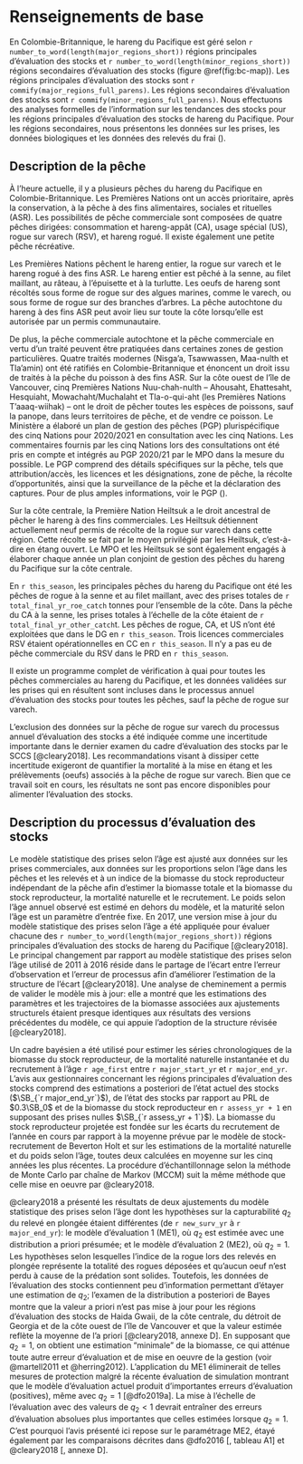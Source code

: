 # Renseignements de base

En Colombie-Britannique, le hareng du Pacifique est géré selon
`r number_to_word(length(major_regions_short))` régions principales d’évaluation des stocks et
`r number_to_word(length(minor_regions_short))` régions secondaires d’évaluation des stocks (figure \@ref(fig:bc-map)).
Les régions principales d’évaluation des stocks sont `r commify(major_regions_full_parens)`.
Les régions secondaires d’évaluation des stocks sont `r commify(minor_regions_full_parens)`.
Nous effectuons des analyses formelles de l’information sur les tendances des stocks pour les régions principales d’évaluation des stocks de hareng du Pacifique.
Pour les régions secondaires, nous présentons les données sur les prises, les données biologiques et les données des relevés du frai (\nameref{sec:app-minor}).

## Description de la pêche

À l’heure actuelle, il y a plusieurs pêches du hareng du Pacifique en Colombie-Britannique.
Les Premières Nations ont un accès prioritaire, après la conservation, à la pêche à des fins alimentaires, sociales et rituelles (ASR).
Les possibilités de pêche commerciale sont composées de quatre pêches dirigées:
consommation et hareng-appât (CA), usage spécial (US), rogue sur varech (RSV), et hareng rogué.
Il existe également une petite pêche récréative.

Les Premières Nations pêchent le hareng entier, la rogue sur varech et le hareng rogué à des fins ASR.
Le hareng entier est pêché à la senne, au filet maillant, au râteau, à l’épuisette et à la turlutte.
Les oeufs de hareng sont récoltés sous forme de rogue sur des algues marines, comme le varech, 
ou sous forme de rogue sur des branches d’arbres.
La pêche autochtone du hareng à des fins ASR peut avoir lieu sur toute la côte lorsqu’elle est autorisée par un permis communautaire.

De plus, la pêche commerciale autochtone et la pêche commerciale en vertu d’un traité peuvent être pratiquées dans certaines zones de gestion particulières.
Quatre traités modernes (Nisga'a, Tsawwassen, Maa-nulth et Tla'amin) ont été ratifiés en Colombie-Britannique et énoncent un droit issu de traités à la pêche du poisson à des fins ASR.
Sur la côte ouest de l’île de Vancouver, cinq Premières Nations Nuu-chah-nulth
– Ahousaht, Ehattesaht, Hesquiaht, Mowachaht/Muchalaht et Tla-o-qui-aht (les Premières Nations T'aaaq-wiihak) –
ont le droit de pêcher toutes les espèces de poissons, sauf la panope, dans leurs territoires de pêche, et de vendre ce poisson.
Le Ministère a élaboré un plan de gestion des pêches (PGP) plurispécifique des cinq Nations pour 2020/2021 en consultation avec les cinq Nations.
Les commentaires fournis par les cinq Nations lors des consultations ont été pris en compte et intégrés au PGP 2020/21 par le MPO dans la mesure du possible.
Le PGP comprend des détails spécifiques sur la pêche, tels que
attribution/accès,
les licences et les désignations,
zone de pêche,
la récolte d'opportunités,
ainsi que la surveillance de la pêche et la déclaration des captures. 
Pour de plus amples informations, voir le PGP 
(\link{http://waves-vagues.dfo-mpo.gc.ca/Library/40869374.pdf}{http://waves-vagues.dfo-mpo.gc.ca/Library/40869374.pdf}).

Sur la côte centrale, la Première Nation Heiltsuk a le droit ancestral de pêcher le hareng à des fins commerciales.
Les Heiltsuk détiennent actuellement neuf permis de récolte de la rogue sur varech dans cette région.
Cette récolte se fait par le moyen privilégié par les Heiltsuk, c’est-à-dire en étang ouvert.
Le MPO et les Heiltsuk se sont également engagés à élaborer chaque année un plan conjoint de gestion des pêches du hareng du Pacifique sur la côte centrale.

En `r this_season`, les principales pêches du hareng du Pacifique ont été les pêches de rogue à la senne et au filet maillant,
avec des prises totales de `r total_final_yr_roe_catch` tonnes pour l’ensemble de la côte.
Dans la pêche du CA à la senne, les prises totales à l’échelle de la côte étaient de `r total_final_yr_other_catch`t.
Les pêches de rogue, CA, et US n’ont été exploitées que dans le DG en `r this_season`.
Trois licences commerciales RSV étaient opérationnelles en CC en `r this_season`.
Il n'y a pas eu de pêche commerciale du RSV dans le PRD en `r this_season`.

Il existe un programme complet de vérification à quai pour toutes les pêches commerciales au hareng du Pacifique,
et les données validées sur les prises qui en résultent sont incluses dans le processus annuel d’évaluation des stocks
pour toutes les pêches, sauf la pêche de rogue sur varech.

L’exclusion des données sur la pêche de rogue sur varech du processus annuel d’évaluation des stocks a été indiquée comme une incertitude importante dans le dernier examen du cadre d’évaluation des stocks par le SCCS [@cleary2018].
Les recommandations visant à dissiper cette incertitude exigeront de quantifier la mortalité à la mise en étang
et les prélèvements (oeufs) associés à la pêche de rogue sur varech.
Bien que ce travail soit en cours, les résultats ne sont pas encore disponibles pour alimenter l'évaluation des stocks.

## Description du processus d’évaluation des stocks

Le modèle statistique des prises selon l’âge est ajusté aux données sur les prises commerciales,
aux données sur les proportions selon l’âge dans les pêches et les relevés et
à un indice de la biomasse du stock reproducteur indépendant de la pêche
afin d’estimer la biomasse totale et la biomasse du stock reproducteur, la mortalité naturelle et le recrutement.
Le poids selon l’âge annuel observé est estimé en dehors du modèle, et la maturité selon l’âge est un paramètre d’entrée fixe.
En 2017, une version mise à jour du modèle statistique des prises selon l’âge a été appliquée pour évaluer chacune des `r number_to_word(length(major_regions_short))` régions principales d’évaluation des stocks de hareng du Pacifique [@cleary2018].
Le principal changement par rapport au modèle statistique des prises selon l’âge utilisé de 2011 à 2016 réside dans le partage de l’écart entre
l’erreur d’observation et l’erreur de processus afin d’améliorer l’estimation de la structure de l’écart [@cleary2018].
Une analyse de cheminement a permis de valider le modèle mis à jour:
elle a montré que les estimations des paramètres et les trajectoires de la biomasse associées aux ajustements structurels étaient presque identiques aux résultats des versions précédentes du modèle,
ce qui appuie l’adoption de la structure révisée [@cleary2018].

Un cadre bayésien a été utilisé pour estimer les séries chronologiques de la biomasse du stock reproducteur,
de la mortalité naturelle instantanée et du recrutement à l’âge `r age_first` entre `r major_start_yr` et `r major_end_yr`.
L’avis aux gestionnaires concernant les régions principales d’évaluation des stocks comprend des estimations a posteriori de l’état actuel des stocks ($\SB_{`r major_end_yr`}$),
de l’état des stocks par rapport au PRL de $0.3\SB_0$ et
de la biomasse du stock reproducteur en `r assess_yr + 1` en supposant des prises nulles $\SB_{`r assess_yr + 1`}$).
La biomasse du stock reproducteur projetée est fondée sur les écarts du recrutement de l’année en cours par rapport à la moyenne prévue par le modèle de stock-recrutement de Beverton Holt et
sur les estimations de la mortalité naturelle et du poids selon l’âge,
toutes deux calculées en moyenne sur les cinq années les plus récentes.
La procédure d’échantillonnage selon la méthode de Monte Carlo par chaîne de Markov (MCCM) suit la même méthode que celle mise en oeuvre par @cleary2018.

@cleary2018 a présenté les résultats de deux ajustements du modèle statistique des prises selon l’âge dont les hypothèses sur la capturabilité $q_2$ du relevé en plongée étaient différentes (de `r new_surv_yr` à `r major_end_yr`):
le modèle d’évaluation 1 (ME1), où $q_2$ est estimée avec une distribution a priori présumée; et
le modèle d’évaluation 2 (ME2), où $q_2 = 1$.
Les hypothèses selon lesquelles l’indice de la rogue lors des relevés en plongée représente la totalité des rogues déposées et qu’aucun oeuf n’est perdu à cause de la prédation sont solides.
Toutefois, les données de l’évaluation des stocks contiennent peu d’information permettant d’étayer une estimation de $q_2$;
l’examen de la distribution a posteriori de Bayes montre que la valeur a priori n’est pas mise à jour pour les régions d’évaluation des stocks
de Haida Gwaii, de la côte centrale, du détroit de Georgia et de la côte ouest de l’île de Vancouver et
que la valeur estimée reflète la moyenne de l’a priori [@cleary2018, annexe D].
En supposant que $q_2 = 1$, on obtient une estimation "minimale" de la biomasse, ce qui atténue toute autre erreur d'évaluation et de mise en oeuvre de la gestion (voir @martell2011 et @herring2012).
L’application du ME1 éliminerait de telles mesures de protection malgré la récente évaluation de simulation montrant que
le modèle d’évaluation actuel produit d’importantes erreurs d’évaluation (positives), même avec $q_2 = 1$ [@dfo2019a].
La mise à l’échelle de l’évaluation avec des valeurs de $q_2 < 1$ devrait entraîner des erreurs d’évaluation absolues plus importantes que celles estimées lorsque $q_2 = 1$.
C’est pourquoi l’avis présenté ici repose sur le paramétrage ME2, étayé également par les comparaisons décrites dans @dfo2016 [, tableau A1] et @cleary2018 [, annexe D].
